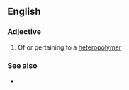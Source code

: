 ==English==

===Adjective===
{{en-adj}}

# Of or pertaining to a [[heteropolymer]]

===See also===
* {{l|en|homopolymeric}}